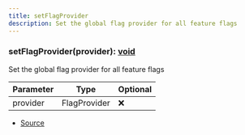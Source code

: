 ```yaml
---
title: setFlagProvider
description: Set the global flag provider for all feature flags
---
```



### setFlagProvider(provider): [void](https://developer.mozilla.org/en-US/docs/Web/JavaScript/Reference/Global_Objects/undefined)

Set the global flag provider for all feature flags



| Parameter | Type | Optional |
| ----------- | ----------- | ----------- |
| provider | FlagProvider | ❌ |


- [Source](https://github.com/underctrl-io/commandkit/blob/98b939d6fdf8beaae597b4dc0351a139da52ee8d/packages/commandkit/src/flags/feature-flags.ts#L27)